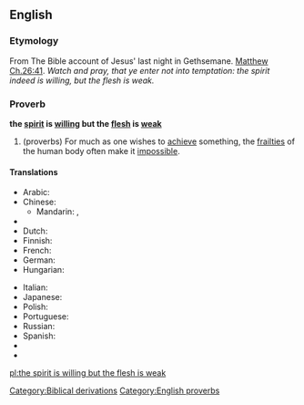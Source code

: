 ==English==

===Etymology===
From The Bible account of Jesus' last night in Gethsemane. [[s:Bible (King James)/Matthew#Chapter 26|Matthew Ch.26:41]]. ''Watch and pray, that ye enter not into temptation: the spirit indeed is willing, but the flesh is weak.''

===Proverb===
'''the [[spirit]] is [[willing]] but the [[flesh]] is [[weak]]'''

# (proverbs) For much as one wishes to [[achieve]] something, the [[frailty|frailties]] of the human body often make it [[impossible]].

====Translations====
{{trans-top|acheiving something is made impossible by frailty}}
* Arabic: {{t|ar|الروح تواقة ولكن الجسد ضعيف}}
* Chinese:
** Mandarin: {{t|cmn|心有餘而力不足|sc=Hani}}, {{t|cmn|心有余而力不足|tr=xīn yǒu yú ér lì bù zú|sc=Hani}}
* {{trreq|Czech}}
* Dutch: {{t|nl|de geest is gewillig, maar het vlees is zwak}}
* Finnish: {{t-|fi|henki on altis, mutta liha on heikko}}
* French: {{t|fr|l'esprit est prompt, mais la chair est faible}}
* German: {{t|de|der Geist ist willig, aber das Fleisch ist schwach}}
* Hungarian: {{t-|hu|a lélek kész, de a test erőtlen}}
{{trans-mid}}
* Italian: {{t|it|lo spirito è pronto, ma la carne è stanca}}
* Japanese: {{t|ja|心熱けれど肉体は弱し|alt=心熱けれど肉体は弱し。|tr=kokoro atsu keredo nikutai wa yowashi}}
* Polish: {{t|pl|dusza chetna ale ciało słabe}}
* Portuguese: {{t|pt|o espírito está pronto, mas a carne é fraca}}
* Russian: {{t-|ru|дух бодр, плоть же немощна|tr=dux bodr, plot’ že némoščna}}
* Spanish: {{t|es|el espíritu está presto, mas la carne enferma}}
* {{trreq|Swedish}}
* {{trreq|Vietnamese}}
{{trans-bottom}}

[[Category:Biblical derivations]]
[[Category:English proverbs]]

[[pl:the spirit is willing but the flesh is weak]]